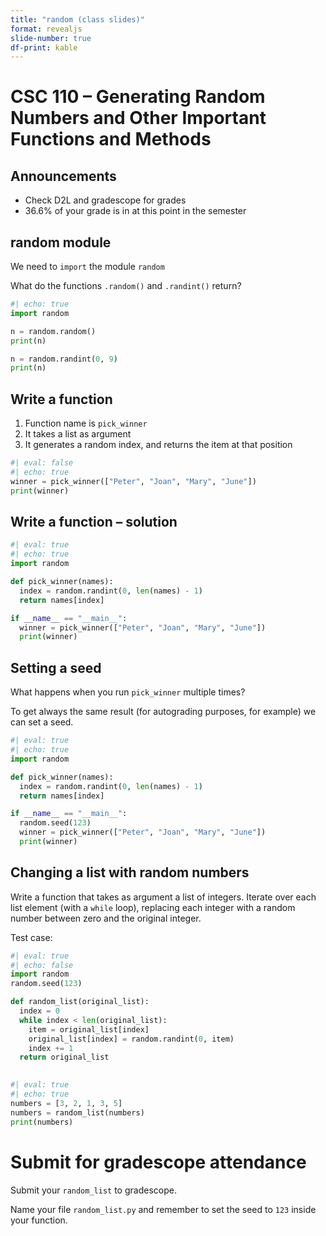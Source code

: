 ```yaml
---
title: "random (class slides)"
format: revealjs
slide-number: true
df-print: kable
---
```


# CSC 110 -- Generating Random Numbers and Other Important Functions and Methods

## Announcements

* Check D2L and gradescope for grades
* 36.6% of your grade is in at this point in the semester



## random module

We need to `import` the module `random`

What do the functions `.random()` and `.randint()` return?

```python
#| echo: true
import random

n = random.random()
print(n)

n = random.randint(0, 9)
print(n)
```

## Write a function

1. Function name is `pick_winner`
1. It takes a list as argument
1. It generates a random index, and returns the item at that position

```python
#| eval: false
#| echo: true
winner = pick_winner(["Peter", "Joan", "Mary", "June"])
print(winner)
```

## Write a function -- solution

```python
#| eval: true
#| echo: true
import random

def pick_winner(names):
  index = random.randint(0, len(names) - 1)
  return names[index]

if __name__ == "__main__":
  winner = pick_winner(["Peter", "Joan", "Mary", "June"])
  print(winner)
```

## Setting a seed 

What happens when you run `pick_winner` multiple times?

To get always the same result (for autograding purposes, for example) we can set a seed.

```python
#| eval: true
#| echo: true
import random

def pick_winner(names):
  index = random.randint(0, len(names) - 1)
  return names[index]

if __name__ == "__main__":
  random.seed(123)
  winner = pick_winner(["Peter", "Joan", "Mary", "June"])
  print(winner)
```


## Changing a list with random numbers

Write a function that takes as argument a list of integers. Iterate over each list element (with a `while` loop), replacing each integer with a random number between zero and the original integer.

Test case:

```python
#| eval: true
#| echo: false
import random
random.seed(123)

def random_list(original_list):
  index = 0
  while index < len(original_list):
    item = original_list[index]
    original_list[index] = random.randint(0, item)
    index += 1
  return original_list
  
```


```python
#| eval: true
#| echo: true
numbers = [3, 2, 1, 3, 5]
numbers = random_list(numbers)
print(numbers)
```

# Submit for gradescope attendance

Submit your `random_list` to gradescope.

Name your file `random_list.py` and remember to set the seed to `123` inside your function.

